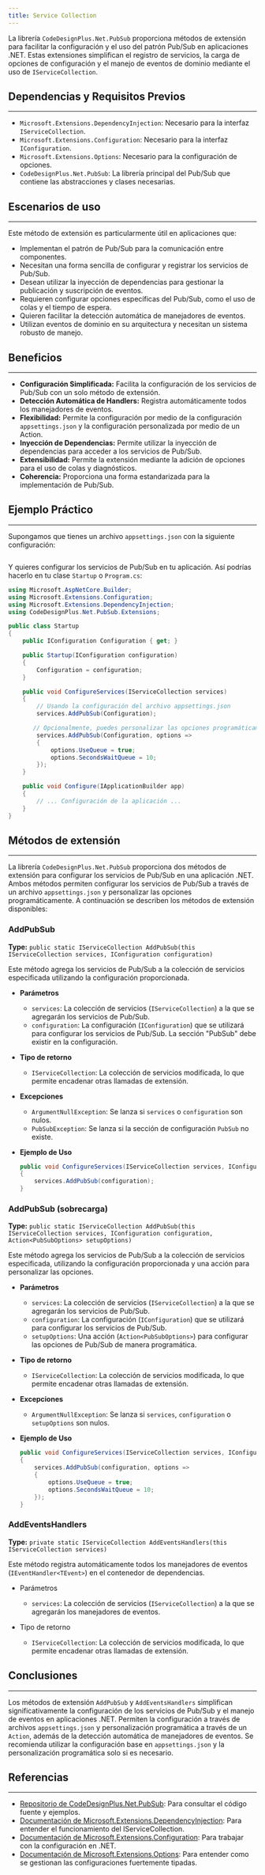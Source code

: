 ```yaml
---
title: Service Collection
---
```



La librería `CodeDesignPlus.Net.PubSub` proporciona métodos de extensión para facilitar la configuración y el uso del patrón Pub/Sub en aplicaciones .NET. Estas extensiones simplifican el registro de servicios, la carga de opciones de configuración y el manejo de eventos de dominio mediante el uso de `IServiceCollection`.

## Dependencias y Requisitos Previos
---
- `Microsoft.Extensions.DependencyInjection`: Necesario para la interfaz `IServiceCollection`.
- `Microsoft.Extensions.Configuration`: Necesario para la interfaz `IConfiguration`.
- `Microsoft.Extensions.Options`: Necesario para la configuración de opciones.
- `CodeDesignPlus.Net.PubSub`: La librería principal del Pub/Sub que contiene las abstracciones y clases necesarias.

## Escenarios de uso
---
Este método de extensión es particularmente útil en aplicaciones que:
- Implementan el patrón de Pub/Sub para la comunicación entre componentes.
- Necesitan una forma sencilla de configurar y registrar los servicios de Pub/Sub.
- Desean utilizar la inyección de dependencias para gestionar la publicación y suscripción de eventos.
- Requieren configurar opciones específicas del Pub/Sub, como el uso de colas y el tiempo de espera.
- Quieren facilitar la detección automática de manejadores de eventos.
- Utilizan eventos de dominio en su arquitectura y necesitan un sistema robusto de manejo.

## Beneficios
---
- **Configuración Simplificada:** Facilita la configuración de los servicios de Pub/Sub con un solo método de extensión.
- **Detección Automática de Handlers:** Registra automáticamente todos los manejadores de eventos.
- **Flexibilidad:** Permite la configuración por medio de la configuración `appsettings.json` y la configuración personalizada por medio de un Action.
- **Inyección de Dependencias:** Permite utilizar la inyección de dependencias para acceder a los servicios de Pub/Sub.
- **Extensibilidad:** Permite la extensión mediante la adición de opciones para el uso de colas y diagnósticos.
- **Coherencia:** Proporciona una forma estandarizada para la implementación de Pub/Sub.

## Ejemplo Práctico
---

Supongamos que tienes un archivo `appsettings.json` con la siguiente configuración:

```json url="examples/CodeDesignPlus.Net.PubSub.Sample/src/CodeDesignPlus.Net.PubSub.Sample/appsettings.json"
```

Y quieres configurar los servicios de Pub/Sub en tu aplicación. Así podrías hacerlo en tu clase `Startup` o `Program.cs`:

```csharp
using Microsoft.AspNetCore.Builder;
using Microsoft.Extensions.Configuration;
using Microsoft.Extensions.DependencyInjection;
using CodeDesignPlus.Net.PubSub.Extensions;

public class Startup
{
    public IConfiguration Configuration { get; }

    public Startup(IConfiguration configuration)
    {
        Configuration = configuration;
    }

    public void ConfigureServices(IServiceCollection services)
    {
        // Usando la configuración del archivo appsettings.json
        services.AddPubSub(Configuration);

       // Opcionalmente, puedes personalizar las opciones programáticamente
        services.AddPubSub(Configuration, options =>
        {
            options.UseQueue = true;
            options.SecondsWaitQueue = 10;
        });
    }

    public void Configure(IApplicationBuilder app)
    {
        // ... Configuración de la aplicación ...
    }
}
```

## Métodos de extensión
---

La librería `CodeDesignPlus.Net.PubSub` proporciona dos métodos de extensión para configurar los servicios de Pub/Sub en una aplicación .NET. Ambos métodos permiten configurar los servicios de Pub/Sub a través de un archivo `appsettings.json` y personalizar las opciones programáticamente. A continuación se describen los métodos de extensión disponibles:

### AddPubSub
**Type:** `public static IServiceCollection AddPubSub(this IServiceCollection services, IConfiguration configuration)`

Este método agrega los servicios de Pub/Sub a la colección de servicios especificada utilizando la configuración proporcionada.

- **Parámetros**
    - `services`: La colección de servicios (`IServiceCollection`) a la que se agregarán los servicios de Pub/Sub.
    - `configuration`: La configuración (`IConfiguration`) que se utilizará para configurar los servicios de Pub/Sub. La sección "PubSub" debe existir en la configuración.

- **Tipo de retorno**
    - `IServiceCollection`: La colección de servicios modificada, lo que permite encadenar otras llamadas de extensión.

- **Excepciones**
    - `ArgumentNullException`: Se lanza si `services` o `configuration` son nulos.
    - `PubSubException`: Se lanza si la sección de configuración `PubSub` no existe.

- **Ejemplo de Uso**
    ```csharp
    public void ConfigureServices(IServiceCollection services, IConfiguration configuration)
    {
        services.AddPubSub(configuration);
    }
    ```

### AddPubSub (sobrecarga)
**Type:** `public static IServiceCollection AddPubSub(this IServiceCollection services, IConfiguration configuration, Action<PubSubOptions> setupOptions)`

Este método agrega los servicios de Pub/Sub a la colección de servicios especificada, utilizando la configuración proporcionada y una acción para personalizar las opciones.

- **Parámetros**
    - `services`: La colección de servicios (`IServiceCollection`) a la que se agregarán los servicios de Pub/Sub.
    - `configuration`: La configuración (`IConfiguration`) que se utilizará para configurar los servicios de Pub/Sub.
    - `setupOptions`: Una acción (`Action<PubSubOptions>`) para configurar las opciones de Pub/Sub de manera programática.

- **Tipo de retorno**
    - `IServiceCollection`: La colección de servicios modificada, lo que permite encadenar otras llamadas de extensión.

- **Excepciones**
    - `ArgumentNullException`: Se lanza si `services`, `configuration` o `setupOptions` son nulos.

- **Ejemplo de Uso**
    ```csharp
    public void ConfigureServices(IServiceCollection services, IConfiguration configuration)
    {
        services.AddPubSub(configuration, options =>
        {
            options.UseQueue = true;
            options.SecondsWaitQueue = 10;
        });
    }
    ```

### AddEventsHandlers
**Type:** `private static IServiceCollection AddEventsHandlers(this IServiceCollection services)`

Este método registra automáticamente todos los manejadores de eventos (`IEventHandler<TEvent>`)  en el contenedor de dependencias.

- Parámetros
    - `services`: La colección de servicios (`IServiceCollection`) a la que se agregarán los manejadores de eventos.

- Tipo de retorno
    - `IServiceCollection`: La colección de servicios modificada, lo que permite encadenar otras llamadas de extensión.

## Conclusiones
---
Los métodos de extensión `AddPubSub` y `AddEventsHandlers` simplifican significativamente la configuración de los servicios de Pub/Sub y el manejo de eventos en aplicaciones .NET. Permiten la configuración a través de archivos `appsettings.json` y personalización programática a través de un `Action`, además de la detección automática de manejadores de eventos. Se recomienda utilizar la configuración base en `appsettings.json` y la personalización programática solo si es necesario.

## Referencias
---
- [Repositorio de CodeDesignPlus.Net.PubSub](https://github.com/codedesignplus/CodeDesignPlus.Net.PubSub): Para consultar el código fuente y ejemplos.
- [Documentación de Microsoft.Extensions.DependencyInjection](https://learn.microsoft.com/dotnet/api/microsoft.extensions.dependencyinjection): Para entender el funcionamiento del IServiceCollection.
- [Documentación de Microsoft.Extensions.Configuration](https://learn.microsoft.com/dotnet/api/microsoft.extensions.configuration): Para trabajar con la configuración en .NET.
- [Documentación de Microsoft.Extensions.Options](https://learn.microsoft.com/dotnet/api/microsoft.extensions.options): Para entender como se gestionan las configuraciones fuertemente tipadas.
